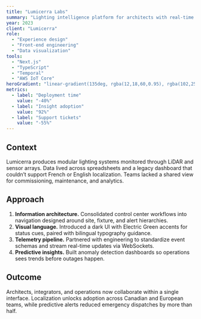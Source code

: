 ```yaml
---
title: "Lumicerra Labs"
summary: "Lighting intelligence platform for architects with real-time IoT telemetry and predictive alerts."
year: 2023
client: "Lumicerra"
role:
  - "Experience design"
  - "Front-end engineering"
  - "Data visualization"
tools:
  - "Next.js"
  - "TypeScript"
  - "Temporal"
  - "AWS IoT Core"
heroGradient: "linear-gradient(135deg, rgba(12,18,60,0.95), rgba(102,255,0,0.35))"
metrics:
  - label: "Deployment time"
    value: "-40%"
  - label: "Insight adoption"
    value: "92%"
  - label: "Support tickets"
    value: "-55%"
---
```


## Context

Lumicerra produces modular lighting systems monitored through LiDAR and sensor arrays. Data lived across spreadsheets and a legacy dashboard that couldn’t support French or English localization. Teams lacked a shared view for commissioning, maintenance, and analytics.

## Approach

1. **Information architecture.** Consolidated control center workflows into navigation designed around site, fixture, and alert hierarchies.
2. **Visual language.** Introduced a dark UI with Electric Green accents for status cues, paired with bilingual typography guidance.
3. **Telemetry pipeline.** Partnered with engineering to standardize event schemas and stream real-time updates via WebSockets.
4. **Predictive insights.** Built anomaly detection dashboards so operations sees trends before outages happen.

## Outcome

Architects, integrators, and operations now collaborate within a single interface. Localization unlocks adoption across Canadian and European teams, while predictive alerts reduced emergency dispatches by more than half.
